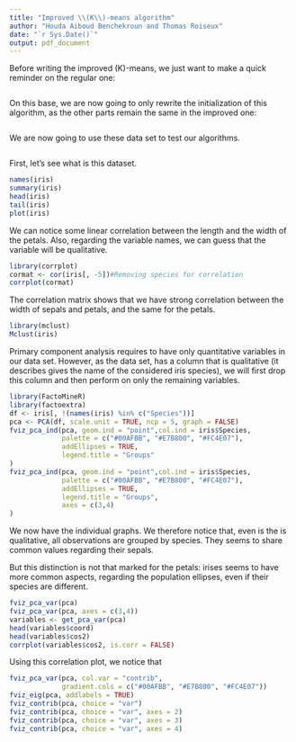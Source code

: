 ```yaml
---
title: "Improved \\(K\\)-means algorithm"
author: "Houda Aiboud Benchekroun and Thomas Roiseux"
date: "`r Sys.Date()`"
output: pdf_document
---
```

\rule{\linewidth}{0.1pt}
\part{Improved algorithm}
\section{Regular algorithm}
Before writing the improved \(K\)-means, we just want to make a quick reminder on the regular one:
```r
```
On this base, we are now going to only rewrite the initialization of this algorithm, as the other parts remain the same in the improved one:
```r
```
\section{Generation of test samples}
We are now going to use these data set to test our algorithms.
```r
```

\clearpage
\part{Application to iris data}
\section{Preview of the data}
First, let's see what is this dataset.
```r
names(iris)
summary(iris)
head(iris)
tail(iris)
plot(iris)
```
We can notice some linear correlation between the length and the width of the petals.
Also, regarding the variable names, we can guess that the \texttt{Species} variable will be qualitative.
```r
library(corrplot)
cormat <- cor(iris[, -5])#Removing species for correlation
corrplot(cormat)
```
The correlation matrix shows that we have strong correlation
between the width of sepals and petals, and the same for the petals.
\section{Algorithm comparizon}
```r
library(mclust)
Mclust(iris)
```
\section{Primary component analysis}
Primary component analysis requires to have only quantitative variables in our data set.
However, as the \texttt{iris} data set, has a column \texttt{Species} that is qualitative (it describes gives the name of the considered iris species), we will first drop this column and then perform on only the remaining variables.
```r
library(FactoMineR)
library(factoextra)
df <- iris[, !(names(iris) %in% c("Species"))]
pca <- PCA(df, scale.unit = TRUE, ncp = 5, graph = FALSE)
fviz_pca_ind(pca, geom.ind = "point",col.ind = iris$Species,
             palette = c("#00AFBB", "#E7B800", "#FC4E07"),
             addEllipses = TRUE,
             legend.title = "Groups"
)
fviz_pca_ind(pca, geom.ind = "point",col.ind = iris$Species,
             palette = c("#00AFBB", "#E7B800", "#FC4E07"),
             addEllipses = TRUE,
             legend.title = "Groups",
             axes = c(3,4)
)
```

We now have the individual graphs. We therefore notice that, even is the \texttt{Species} is qualitative,
all observations are grouped by species. They seems to share common values regarding their sepals.\par
But this distinction is not that marked for the petals: irises seems to have more common aspects, regarding the population ellipses, even if their species are different.

```r
fviz_pca_var(pca)
fviz_pca_var(pca, axes = c(3,4))
variables <- get_pca_var(pca)
head(variables$coord)
head(variables$cos2)
corrplot(variables$cos2, is.corr = FALSE)
```

Using this correlation plot, we notice that

```r
fviz_pca_var(pca, col.var = "contrib",
             gradient.cols = c("#00AFBB", "#E7B800", "#FC4E07"))
fviz_eig(pca, addlabels = TRUE)
fviz_contrib(pca, choice = "var")
fviz_contrib(pca, choice = "var", axes = 2)
fviz_contrib(pca, choice = "var", axes = 3)
fviz_contrib(pca, choice = "var", axes = 4)
```

